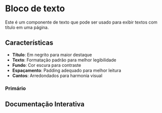 
<Meta of={Story} />

# Bloco de texto

Este é um componente de texto que pode ser usado para exibir textos com título em uma página.

## Características

- **Título**: Em negrito para maior destaque
- **Texto**: Formatação padrão para melhor legibilidade
- **Fundo**: Cor escura para contraste
- **Espaçamento**: Padding adequado para melhor leitura
- **Cantos**: Arredondados para harmonia visual

### Primário
<Canvas of={Story.Primary} />

## Documentação Interativa
<Primary />
<Controls />